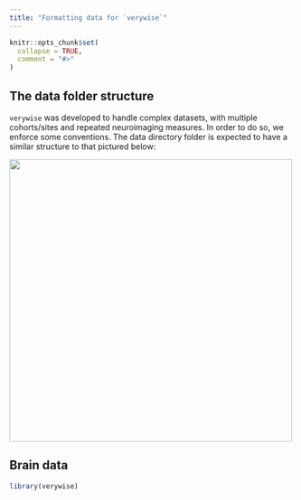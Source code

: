 ```yaml
---
title: "Formatting data for `verywise`"
---
```


```r
knitr::opts_chunk$set(
  collapse = TRUE,
  comment = "#>"
)
```

## The data folder structure

`verywise` was developed to handle complex datasets, with multiple cohorts/sites and repeated neuroimaging measures. In order to do so, we enforce some conventions. The data directory folder is expected to have a similar structure to that pictured below:

<img src="man/figures/01-folder-structure.png" align="center" height="500"/>


## Brain data
```r
library(verywise)
```
